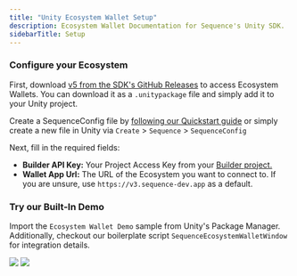 ---
title: "Unity Ecosystem Wallet Setup"
description: Ecosystem Wallet Documentation for Sequence's Unity SDK.
sidebarTitle: Setup
---

### Configure your Ecosystem

First, download [v5 from the SDK's GitHub Releases](https://github.com/0xsequence/sequence-unity/releases/tag/v5-beta)
to access Ecosystem Wallets. You can download it as a `.unitypackage` file and simply add it to your Unity project.

Create a SequenceConfig file by [following our Quickstart guide](/sdk/unity/quickstart) or simply create a new file in Unity via `Create` > `Sequence` > `SequenceConfig`

Next, fill in the required fields:

- **Builder API Key:** Your Project Access Key from your [Builder project.](https://sequence.build/)
- **Wallet App Url:** The URL of the Ecosystem you want to connect to. If you are unsure, use `https://v3.sequence-dev.app` as a default.

### Try our Built-In Demo

Import the `Ecosystem Wallet Demo` sample from Unity's Package Manager. Additionally, checkout our boilerplate
script `SequenceEcosystemWalletWindow` for integration details.

<Frame>
    <img src="/images/unity/ecosystem-wallet-demo.png" />
</Frame>

<Frame>
    <img src="/images/unity/ecosystem-wallet-setup.png" />
</Frame>
